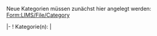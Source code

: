 <noinclude>
{{OslTemplate:Helper/Docu/FormTemplate}}

{{OslTemplate:LIMS/Common/Link |Create|File|Type}}

</noinclude><includeonly>
Neue Kategorien müssen zunächst hier angelegt werden: [[Form:LIMS/File/Category]]
{{{info|page name={{OslTemplate:ID/UUID |namespace=FileType}} }}}
<div id="wikiPreview" style="display: none; padding-bottom: 25px; margin-bottom: 25px; border-bottom: 1px solid #AAAAAA;"></div>
{{{for template|OslTemplate:LIMS/File/Type}}}
{{OslTemplate:LIMS/Form/Common/Header}}
|-
! Kategorie(n): 
| {{{field|category|input type=tokens|values from concept=LIMS/File/Category|delimiter=;|required}}} 
{{OslTemplate:LIMS/Form/Common/Footer}}
</includeonly>